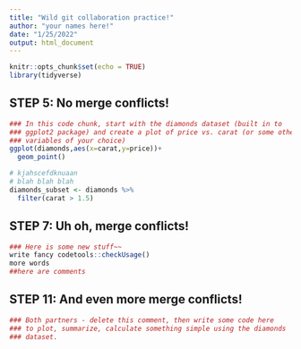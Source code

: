 ```yaml
---
title: "Wild git collaboration practice!"
author: "your names here!"
date: "1/25/2022"
output: html_document
---
```


```r
knitr::opts_chunk$set(echo = TRUE)
library(tidyverse)
```

## STEP 5: No merge conflicts!

```r
### In this code chunk, start with the diamonds dataset (built in to
### ggplot2 package) and create a plot of price vs. carat (or some other
### variables of your choice)
ggplot(diamonds,aes(x=carat,y=price))+
  geom_point()
```

```r
# kjahscefdknuaan
# blah blah blah
diamonds_subset <- diamonds %>%
  filter(carat > 1.5)

```

## STEP 7: Uh oh, merge conflicts!

```r
### Here is some new stuff~~
write fancy codetools::checkUsage()
more words
##here are comments
```

## STEP 11: And even more merge conflicts!

```r
### Both partners - delete this comment, then write some code here
### to plot, summarize, calculate something simple using the diamonds
### dataset.


```
